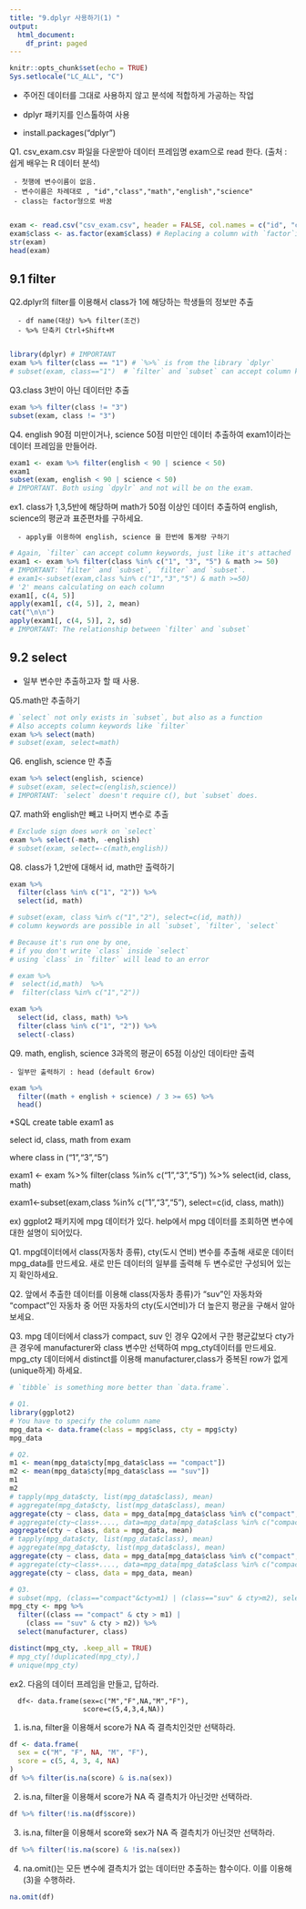 ---
title: "9.dplyr 사용하기(1) "
output:
  html_document:
    df_print: paged
---

```{r setup, include=FALSE}
knitr::opts_chunk$set(echo = TRUE)
Sys.setlocale("LC_ALL", "C")
```

-   주어진 데이터를 그대로 사용하지 않고 분석에 적합하게 가공하는 작업

-   dplyr 패키지를 인스톨하여 사용

-   install.packages("dplyr")

Q1. csv_exam.csv 파일을 다운받아 데이터 프레임명 exam으로 read 한다. (출처 : 쉽게 배우는 R 데이터 분석)

```         
 - 첫행에 변수이름이 없음. 
 - 변수이름은 차례대로 , "id","class","math","english","science" 
 - class는 factor형으로 바꿈
 
```

```{r}
exam <- read.csv("csv_exam.csv", header = FALSE, col.names = c("id", "class", "math", "english", "science"))
exam$class <- as.factor(exam$class) # Replacing a column with `factor`ized vector
str(exam)
head(exam)
```

## 9.1 filter

Q2.dplyr의 filter를 이용해서 class가 1에 해당하는 학생들의 정보만 추출

```         
  - df name(대상) %>% filter(조건)
  - %>% 단축키 Ctrl+Shift+M
  
```

```{r}
library(dplyr) # IMPORTANT
exam %>% filter(class == "1") # `%>%` is from the library `dplyr`
# subset(exam, class=="1")  # `filter` and `subset` can accept column keyword
```

Q3.class 3반이 아닌 데이터만 추출

```{r}
exam %>% filter(class != "3")
subset(exam, class != "3")
```

Q4. english 90점 미만이거나, science 50점 미만인 데이터 추출하여 exam1이라는 데이터 프레임을 만들어라.

```{r}
exam1 <- exam %>% filter(english < 90 | science < 50)
exam1
subset(exam, english < 90 | science < 50)
# IMPORTANT. Both using `dpylr` and not will be on the exam.
```

ex1. class가 1,3,5반에 해당하며 math가 50점 이상인 데이터 추출하여 english, science의 평균과 표준편차를 구하세요.

```         
  - apply를 이용하여 english, science 을 한번에 통계량 구하기
```

```{r}
# Again, `filter` can accept column keywords, just like it's attached
exam1 <- exam %>% filter(class %in% c("1", "3", "5") & math >= 50)
# IMPORTANT: `filter` and `subset`, `filter` and `subset`.
# exam1<-subset(exam,class %in% c("1","3","5") & math >=50)
# '2' means calculating on each column
exam1[, c(4, 5)]
apply(exam1[, c(4, 5)], 2, mean)
cat("\n\n")
apply(exam1[, c(4, 5)], 2, sd)
# IMPORTANT: The relationship between `filter` and `subset`
```

## 9.2 select

-   일부 변수만 추출하고자 할 때 사용.

Q5.math만 추출하기

```{r}
# `select` not only exists in `subset`, but also as a function
# Also accepts column keywords like `filter`
exam %>% select(math)
# subset(exam, select=math)
```

Q6. english, science 만 추출

```{r}
exam %>% select(english, science)
# subset(exam, select=c(english,science))
# IMPORTANT: `select` doesn't require c(), but `subset` does.
```

Q7. math와 english만 빼고 나머지 변수로 추출

```{r}
# Exclude sign does work on `select`
exam %>% select(-math, -english)
# subset(exam, select=-c(math,english))
```

Q8. class가 1,2반에 대해서 id, math만 출력하기

```{r}
exam %>%
  filter(class %in% c("1", "2")) %>%
  select(id, math)

# subset(exam, class %in% c("1","2"), select=c(id, math))
# column keywords are possible in all `subset`, `filter`, `select`
```

```{r}
# Because it's run one by one,
# if you don't write `class` inside `select`
# using `class` in `filter` will lead to an error

# exam %>%
#  select(id,math)  %>%
#  filter(class %in% c("1","2"))
```

```{r}
exam %>%
  select(id, class, math) %>%
  filter(class %in% c("1", "2")) %>%
  select(-class)
```

Q9. math, english, science 3과목의 평균이 65점 이상인 데이타만 출력

```         
- 일부만 출력하기 : head (default 6row)
```

```{r}
exam %>%
  filter((math + english + science) / 3 >= 65) %>%
  head()
```

\*SQL create table exam1 as

select id, class, math from exam

where class in ("1","3","5")

exam1 \<- exam %\>% filter(class %in% c("1","3","5")) %\>% select(id, class, math)

exam1\<-subset(exam,class %in% c("1","3","5"), select=c(id, class, math))

ex) ggplot2 패키지에 mpg 데이터가 있다. help에서 mpg 데이터를 조회하면 변수에 대한 설명이 되어있다.

Q1. mpg데이터에서 class(자동차 종류), cty(도시 연비) 변수를 추출해 새로운 데이터 mpg_data를 만드세요. 새로 만든 데이터의 일부를 출력해 두 변수로만 구성되어 있는지 확인하세요.

Q2. 앞에서 추출한 데이터를 이용해 class(자동차 종류)가 "suv"인 자동차와 "compact"인 자동차 중 어떤 자동차의 cty(도시연비)가 더 높은지 평균을 구해서 알아보세요.

Q3. mpg 데이터에서 class가 compact, suv 인 경우 Q2에서 구한 평균값보다 cty가 큰 경우에 manufacturer와 class 변수만 선택하여 mpg_cty데이터를 만드세요. mpg_cty 데이터에서 distinct를 이용해 manufacturer,class가 중복된 row가 없게(unique하게) 하세요.

```{r}
# `tibble` is something more better than `data.frame`.
```

```{r}
# Q1.
library(ggplot2)
# You have to specify the column name
mpg_data <- data.frame(class = mpg$class, cty = mpg$cty)
mpg_data
```

```{r}
# Q2.
m1 <- mean(mpg_data$cty[mpg_data$class == "compact"])
m2 <- mean(mpg_data$cty[mpg_data$class == "suv"])
m1
m2
# tapply(mpg_data$cty, list(mpg_data$class), mean)
# aggregate(mpg_data$cty, list(mpg_data$class), mean)
aggregate(cty ~ class, data = mpg_data[mpg_data$class %in% c("compact", "suv"), ], mean)
# aggregate(cty~class+...., data=mpg_data[mpg_data$class %in% c("compact","suv"),], mean)
aggregate(cty ~ class, data = mpg_data, mean)
# tapply(mpg_data$cty, list(mpg_data$class), mean)
# aggregate(mpg_data$cty, list(mpg_data$class), mean)
aggregate(cty ~ class, data = mpg_data[mpg_data$class %in% c("compact", "suv"), ], mean)
# aggregate(cty~class+...., data=mpg_data[mpg_data$class %in% c("compact","suv"),], mean)
aggregate(cty ~ class, data = mpg_data, mean)
```

```{r}
# Q3.
# subset(mpg, (class=="compact"&cty>m1) | (class=="suv" & cty>m2), select=c(manufacturer, class))
mpg_cty <- mpg %>%
  filter((class == "compact" & cty > m1) |
    (class == "suv" & cty > m2)) %>%
  select(manufacturer, class)

distinct(mpg_cty, .keep_all = TRUE)
# mpg_cty[!duplicated(mpg_cty),]
# unique(mpg_cty)
```

ex2. 다음의 데이터 프레임을 만들고, 답하라.

```         
  df<- data.frame(sex=c("M","F",NA,"M","F"),
                  score=c(5,4,3,4,NA))
```

(1) is.na, filter을 이용해서 score가 NA 즉 결측치인것만 선택하라.

```{r}
df <- data.frame(
  sex = c("M", "F", NA, "M", "F"),
  score = c(5, 4, 3, 4, NA)
)
df %>% filter(is.na(score) & is.na(sex))
```

(2) is.na, filter을 이용해서 score가 NA 즉 결측치가 아닌것만 선택하라.

```{r}
df %>% filter(!is.na(df$score))
```

(3) is.na, filter을 이용해서 score와 sex가 NA 즉 결측치가 아닌것만 선택하라.

```{r}
df %>% filter(!is.na(score) & !is.na(sex))
```

(4) na.omit()는 모든 변수에 결측치가 없는 데이터만 추출하는 함수이다. 이를 이용해 (3)을 수행하라.

```{r}
na.omit(df)
```
